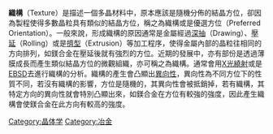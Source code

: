 {{multiple issues|
{{cleanup-jargon|time=2016-09-07T07:16:16+00:00}}
{{expand|time=2016-09-07T07:16:16+00:00}}
{{unreferenced|time=2016-09-07T07:16:16+00:00}}
}}
'''織構'''（Texture）是描述一個多晶材料中，原本應該是隨機分佈的結晶方位，卻因為製程使得多數晶粒具有類似的結晶方位，稱之為織構或是優選方位（Preferred Orientation）。一般來說，形成織構的原因通常是金屬經過[[深抽|深抽]]（Drawing）、[[軋製|壓延]]（Rolling）或是[[擠型|擠型]]（Extrusion）等加工程序，使得金屬內部的晶粒往相同的方向排列，如鎂合金在壓延後就有強烈的方位。近期的發展中，亦有部份是透過薄膜成長而產生類似結晶方位的微觀組織，亦可稱之為織構。通常會用[[X光散射技術|X光繞射]]或是[[背向散射電子繞射技術|EBSD]]去進行織構的分析。織構的產生會凸顯出[[各向異性|異向性]]，異向性為不同方位下的性質不同，若沒有織構的影響，方位是隨機的，其異向性會被抵銷掉，若有織構，其特定方向的異向性就會特別凸顯出來，如鎂合金在方位有較強的強度，因此產生織構會使鎂合金在此方向有較高的強度。

[[Category:晶体学|Category:晶体学]]
[[Category:冶金|Category:冶金]]